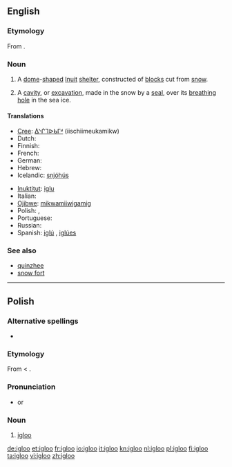 ==English==
{{wikipedia|lang=en}}

===Etymology===
From {{etyl|iu}} {{term|iglu||tr=ᐃᒡᓗ}}.

===Noun===
{{en-noun}}

# A [[dome]]-[[shape]]d [[Inuit]] [[shelter]], constructed of [[block]]s cut from [[snow]].
# {{zoology}} A [[cavity]], or [[excavation]], made in the snow by a [[seal]], over its [[breathing]] [[hole]] in the sea ice.

====Translations====
{{trans-top|Inuit snow house}}
* [[Cree]]: [[ᐄᔅᒌᒣᐅᑲᒥᒄ]] (iischiimeukamikw)
* Dutch: {{t+|nl|iglo|m}}
* Finnish: {{t+|fi|iglu}}
* French: {{t+|fr|igloo|m}}
* German: {{t+|de|Iglu|n}}
* Hebrew: {{t-|he|איגלו|m|tr=íglu}}
* Icelandic: [[snjóhús]] {{n}}
{{trans-mid}}
* [[Inuktitut]]: [[iglu]]
* Italian: {{t+|it|iglù|m}}
* [[Ojibwe]]: [[mikwamiiwigamig]]
* Polish: {{t+|pl|igloo|n}}, {{t+|pl|iglu|n}}
* Portuguese: {{t+|pt|iglu|m}}
* Russian: {{t+|ru|иглу|n|tr=íglu}}
* Spanish: [[iglú]] {{m}}, [[iglúes]] {{p}}
{{trans-bottom}}

===See also===
* [[quinzhee]]
* [[snow fort]]
----

==Polish==

===Alternative spellings===
*{{l|pl|iglu}}

===Etymology===
From {{etyl|en|pl}} {{term|igloo|lang=en}} < {{etyl|iu|pl}} {{term|iglu||tr=ᐃᒡᓗ}}.

===Pronunciation===
* {{IPA|/ˈiɡlu/|lang=pl}} or {{IPAchar|/ˈiɡlɔ/}}

===Noun===
{{infl|pl|noun|g=n}}

# [[#English|igloo]]

[[de:igloo]]
[[et:igloo]]
[[fr:igloo]]
[[io:igloo]]
[[it:igloo]]
[[kn:igloo]]
[[nl:igloo]]
[[pl:igloo]]
[[fi:igloo]]
[[ta:igloo]]
[[vi:igloo]]
[[zh:igloo]]